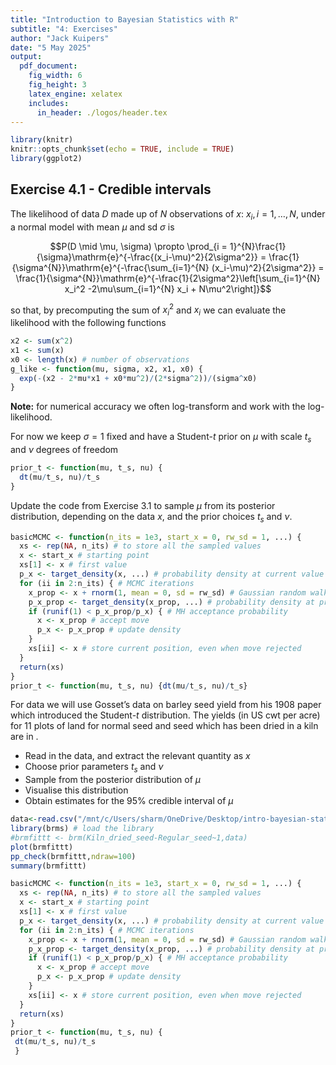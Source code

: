 ```yaml
---
title: "Introduction to Bayesian Statistics with R"
subtitle: "4: Exercises"
author: "Jack Kuipers"
date: "5 May 2025"
output:
  pdf_document:
    fig_width: 6
    fig_height: 3
    latex_engine: xelatex
    includes:
      in_header: ./logos/header.tex
---
```


```r
library(knitr)
knitr::opts_chunk$set(echo = TRUE, include = TRUE)
library(ggplot2)
```

## Exercise 4.1 - Credible intervals

The likelihood of data $D$ made up of $N$ observations of $x$: $x_i, i = 1,\ldots, N$, under a normal model with mean $\mu$ and sd $\sigma$ is

$$P(D \mid \mu, \sigma) \propto 
\prod_{i = 1}^{N}\frac{1}{\sigma}\mathrm{e}^{-\frac{(x_i-\mu)^2}{2\sigma^2}} =
\frac{1}{\sigma^{N}}\mathrm{e}^{-\frac{\sum_{i=1}^{N} (x_i-\mu)^2}{2\sigma^2}} = 
\frac{1}{\sigma^{N}}\mathrm{e}^{-\frac{1}{2\sigma^2}\left[\sum_{i=1}^{N} x_i^2 -2\mu\sum_{i=1}^{N} x_i + N\mu^2\right]}$$

so that, by precomputing the sum of $x_i^2$ and $x_i$ we can evaluate the likelihood with the following functions

```r
x2 <- sum(x^2)
x1 <- sum(x)
x0 <- length(x) # number of observations
g_like <- function(mu, sigma, x2, x1, x0) {
  exp(-(x2 - 2*mu*x1 + x0*mu^2)/(2*sigma^2))/(sigma^x0)
}
```

**Note:** for numerical accuracy we often log-transform and work with the log-likelihood.

For now we keep $\sigma=1$ fixed and have a Student-$t$ prior on $\mu$ with scale $t_s$ and $\nu$ degrees of freedom

```r
prior_t <- function(mu, t_s, nu) {
  dt(mu/t_s, nu)/t_s
}
```

Update the \code{basicMCMC} code from Exercise 3.1 to sample $\mu$ from its posterior distribution, depending on the data $x$, and the prior choices $t_s$ and $\nu$.


```r
basicMCMC <- function(n_its = 1e3, start_x = 0, rw_sd = 1, ...) {
  xs <- rep(NA, n_its) # to store all the sampled values
  x <- start_x # starting point
  xs[1] <- x # first value
  p_x <- target_density(x, ...) # probability density at current value of x
  for (ii in 2:n_its) { # MCMC iterations
    x_prop <- x + rnorm(1, mean = 0, sd = rw_sd) # Gaussian random walk to propose next x
    p_x_prop <- target_density(x_prop, ...) # probability density at proposed x
    if (runif(1) < p_x_prop/p_x) { # MH acceptance probability
      x <- x_prop # accept move
      p_x <- p_x_prop # update density
    }
    xs[ii] <- x # store current position, even when move rejected
  }
  return(xs)
}
prior_t <- function(mu, t_s, nu) {dt(mu/t_s, nu)/t_s}
```

For data we will use Gosset's data on barley seed yield from his 1908 paper which introduced the Student-$t$ distribution. The yields (in US cwt per acre) for 11 plots of land for normal seed and seed which has been dried in a kiln are in \code{seed\_data.csv}.

* Read in the data, and extract the relevant quantity as $x$
* Choose prior parameters $t_s$ and $\nu$
* Sample from the posterior distribution of $\mu$
* Visualise this distribution
* Obtain estimates for the 95% credible interval of $\mu$

```r
data<-read.csv("/mnt/c/Users/sharm/OneDrive/Desktop/intro-bayesian-statistics-training/exercises/data/seed_data.csv")
library(brms) # load the library
#brmfittt <- brm(Kiln_dried_seed-Regular_seed~1,data)
plot(brmfittt)
pp_check(brmfittt,ndraw=100)
summary(brmfittt)
```
```r
basicMCMC <- function(n_its = 1e3, start_x = 0, rw_sd = 1, ...) {
  xs <- rep(NA, n_its) # to store all the sampled values
  x <- start_x # starting point
  xs[1] <- x # first value
  p_x <- target_density(x, ...) # probability density at current value of x
  for (ii in 2:n_its) { # MCMC iterations
    x_prop <- x + rnorm(1, mean = 0, sd = rw_sd) # Gaussian random walk to propose next x
    p_x_prop <- target_density(x_prop, ...) # probability density at proposed x
    if (runif(1) < p_x_prop/p_x) { # MH acceptance probability
      x <- x_prop # accept move
      p_x <- p_x_prop # update density
    }
    xs[ii] <- x # store current position, even when move rejected
  }
  return(xs)
}
prior_t <- function(mu, t_s, nu) {
 dt(mu/t_s, nu)/t_s
 }
```


